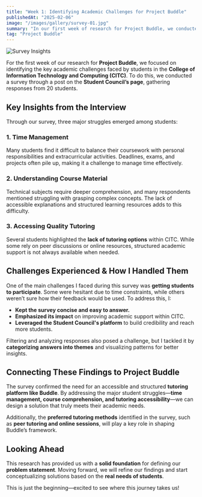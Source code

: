 ```yaml
---
title: "Week 1: Identifying Academic Challenges for Project Buddle"
publishedAt: "2025-02-06"
image: "/images/gallery/survey-01.jpg"
summary: "In our first week of research for Project Buddle, we conducted a survey to understand the academic struggles of CITC students, gathering insights that will shape our problem statement."
tag: "Project Buddle"
---
```


![Survey Insights](/images/gallery/survey-01.jpg)

For the first week of our research for **Project Buddle**, we focused on identifying the key academic challenges faced by students in the **College of Information Technology and Computing (CITC)**. To do this, we conducted a survey through a post on the **Student Council’s page**, gathering responses from 20 students.

## **Key Insights from the Interview**
Through our survey, three major struggles emerged among students:

### **1. Time Management**  
Many students find it difficult to balance their coursework with personal responsibilities and extracurricular activities. Deadlines, exams, and projects often pile up, making it a challenge to manage time effectively.

### **2. Understanding Course Material**  
Technical subjects require deeper comprehension, and many respondents mentioned struggling with grasping complex concepts. The lack of accessible explanations and structured learning resources adds to this difficulty.

### **3. Accessing Quality Tutoring**  
Several students highlighted the **lack of tutoring options** within CITC. While some rely on peer discussions or online resources, structured academic support is not always available when needed.

## **Challenges Experienced & How I Handled Them**
One of the main challenges I faced during this survey was **getting students to participate**. Some were hesitant due to time constraints, while others weren’t sure how their feedback would be used. To address this, I:  
- **Kept the survey concise and easy to answer.**  
- **Emphasized its impact** on improving academic support within CITC.  
- **Leveraged the Student Council's platform** to build credibility and reach more students.  

Filtering and analyzing responses also posed a challenge, but I tackled it by **categorizing answers into themes** and visualizing patterns for better insights.

## **Connecting These Findings to Project Buddle**
The survey confirmed the need for an accessible and structured **tutoring platform like Buddle**. By addressing the major student struggles—**time management, course comprehension, and tutoring accessibility**—we can design a solution that truly meets their academic needs.

Additionally, the **preferred tutoring methods** identified in the survey, such as **peer tutoring and online sessions**, will play a key role in shaping Buddle’s framework.

## **Looking Ahead**
This research has provided us with a **solid foundation** for defining our **problem statement**. Moving forward, we will refine our findings and start conceptualizing solutions based on the **real needs of students**.

This is just the beginning—excited to see where this journey takes us!